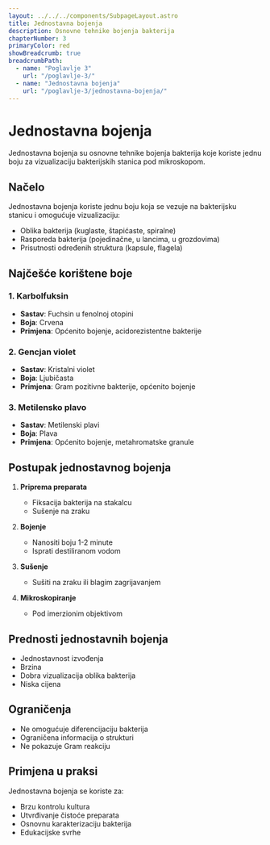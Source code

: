```yaml
---
layout: ../../../components/SubpageLayout.astro
title: Jednostavna bojenja
description: Osnovne tehnike bojenja bakterija
chapterNumber: 3
primaryColor: red
showBreadcrumb: true
breadcrumbPath:
  - name: "Poglavlje 3"
    url: "/poglavlje-3/"
  - name: "Jednostavna bojenja"
    url: "/poglavlje-3/jednostavna-bojenja/"
---
```


# Jednostavna bojenja

Jednostavna bojenja su osnovne tehnike bojenja bakterija koje koriste jednu boju za vizualizaciju bakterijskih stanica pod mikroskopom.

## Načelo

Jednostavna bojenja koriste jednu boju koja se vezuje na bakterijsku stanicu i omogućuje vizualizaciju:
- Oblika bakterija (kuglaste, štapićaste, spiralne)
- Rasporeda bakterija (pojedinačne, u lancima, u grozdovima)
- Prisutnosti određenih struktura (kapsule, flagela)

## Najčešće korištene boje

### 1. Karbolfuksin
- **Sastav**: Fuchsin u fenolnoj otopini
- **Boja**: Crvena
- **Primjena**: Općenito bojenje, acidorezistentne bakterije

### 2. Gencjan violet
- **Sastav**: Kristalni violet
- **Boja**: Ljubičasta
- **Primjena**: Gram pozitivne bakterije, općenito bojenje

### 3. Metilensko plavo
- **Sastav**: Metilenski plavi
- **Boja**: Plava
- **Primjena**: Općenito bojenje, metahromatske granule

## Postupak jednostavnog bojenja

1. **Priprema preparata**
   - Fiksacija bakterija na stakalcu
   - Sušenje na zraku

2. **Bojenje**
   - Nanositi boju 1-2 minute
   - Isprati destiliranom vodom

3. **Sušenje**
   - Sušiti na zraku ili blagim zagrijavanjem

4. **Mikroskopiranje**
   - Pod imerzionim objektivom

## Prednosti jednostavnih bojenja

- Jednostavnost izvođenja
- Brzina
- Dobra vizualizacija oblika bakterija
- Niska cijena

## Ograničenja

- Ne omogućuje diferencijaciju bakterija
- Ograničena informacija o strukturi
- Ne pokazuje Gram reakciju

## Primjena u praksi

Jednostavna bojenja se koriste za:
- Brzu kontrolu kultura
- Utvrđivanje čistoće preparata
- Osnovnu karakterizaciju bakterija
- Edukacijske svrhe
